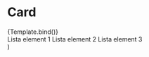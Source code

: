 

<Meta title="Recipies/Card" component={Card} />

# Card

<Canvas>
  <Story
    name="Overview"
    args={{
      text: "Szczeniak ",
      size: "small",
      badge: "badge",
      children: "umożliwiamy adopcję za granicę",
      variant: "primary",
      iconName: "done",
    }}
  >
    {Template.bind()}
  </Story>
</Canvas>

<ArgsTable />

  <div
    style={{
      width: "40%",
    }}
  >
    <Card {...args}>
      <List gap={8}>
        <ListItem iconName="done">Lista element 1 </ListItem>
        <ListItem iconName="done" variant="gray">
          Lista element 2
        </ListItem>
        <ListItem iconName="done">Lista element 3 </ListItem>
      </List>
    </Card>
  </div>
)
